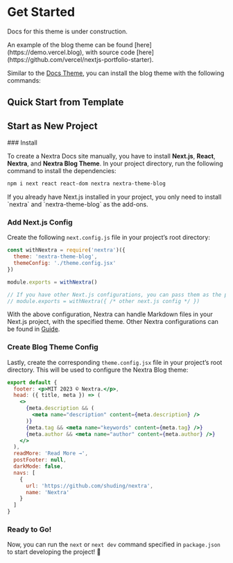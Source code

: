 
# Get Started

<Callout type="warning">Docs for this theme is under construction.</Callout>

<Callout>
  An example of the blog theme can be found [here](https://demo.vercel.blog),
  with source code [here](https://github.com/vercel/nextjs-portfolio-starter).
</Callout>

Similar to the [Docs Theme](/docs/docs-theme/start), you can install the blog
theme with the following commands:

## Quick Start from Template

## Start as New Project

<Steps>
### Install

To create a Nextra Docs site manually, you have to install **Next.js**,
**React**, **Nextra**, and **Nextra Blog Theme**. In your project directory, run
the following command to install the dependencies:

```sh npm2yarn
npm i next react react-dom nextra nextra-theme-blog
```

<Callout>
  If you already have Next.js installed in your project, you only need to
  install `nextra` and `nextra-theme-blog` as the add-ons.
</Callout>

### Add Next.js Config

Create the following `next.config.js` file in your project’s root directory:

```js filename="next.config.js"
const withNextra = require('nextra')({
  theme: 'nextra-theme-blog',
  themeConfig: './theme.config.jsx'
})

module.exports = withNextra()

// If you have other Next.js configurations, you can pass them as the parameter:
// module.exports = withNextra({ /* other next.js config */ })
```

With the above configuration, Nextra can handle Markdown files in your Next.js
project, with the specified theme. Other Nextra configurations can be found in
[Guide](/docs/guide).

### Create Blog Theme Config

Lastly, create the corresponding `theme.config.jsx` file in your project’s root
directory. This will be used to configure the Nextra Blog theme:

```jsx filename="theme.config.jsx"
export default {
  footer: <p>MIT 2023 © Nextra.</p>,
  head: ({ title, meta }) => (
    <>
      {meta.description && (
        <meta name="description" content={meta.description} />
      )}
      {meta.tag && <meta name="keywords" content={meta.tag} />}
      {meta.author && <meta name="author" content={meta.author} />}
    </>
  ),
  readMore: 'Read More →',
  postFooter: null,
  darkMode: false,
  navs: [
    {
      url: 'https://github.com/shuding/nextra',
      name: 'Nextra'
    }
  ]
}
```

### Ready to Go!

Now, you can run the `next` or `next dev` command specified in `package.json` to
start developing the project! 🎉

</Steps>